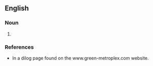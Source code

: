 ==English==

===Noun===
{{See '''Distributed generation'''}}

# {{The practice by utilities of auditing wattage created and used by end of grid electricity customers through the relatively new internet over power lines protocals.}}

===References===
*In a dilog page found on the www.green-metroplex.com website.